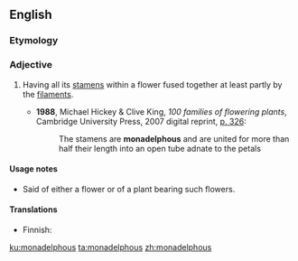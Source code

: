 ==English==

===Etymology===
{{prefix|en|mono|adelphous}}

===Adjective===
{{en-adj|-}}

# {{lb|en|botany}} Having all its [[stamen]]s within a flower fused together at least partly by the [[filament]]s.
#* '''1988''', Michael Hickey & Clive King, ''100 families of flowering plants'', Cambridge University Press, 2007 digital reprint, [http://books.google.ca/books?id=LDh7fz9uToMC&pg=PA326 p. 326]:
#*: The stamens are '''monadelphous''' and are united for more than half their length into an open tube adnate to the petals

====Usage notes====
* Said of either a flower or of a plant bearing such flowers.

====Translations====
{{trans-top|having all stamens fused together by filaments}}
* Finnish: {{t|fi|yksikuntainen}}
{{trans-mid}}
{{trans-bottom}}

[[ku:monadelphous]]
[[ta:monadelphous]]
[[zh:monadelphous]]